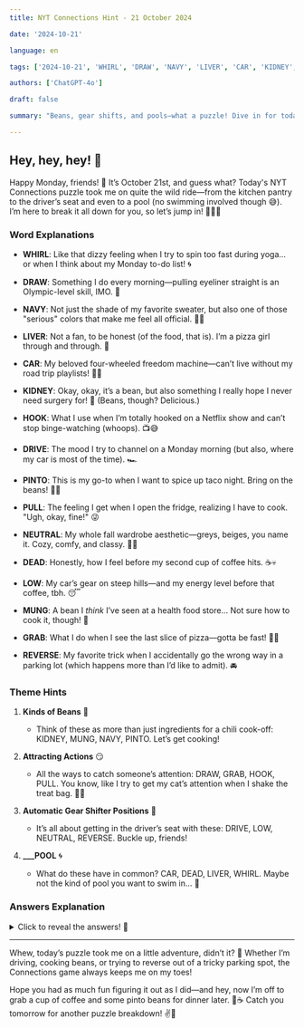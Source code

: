 ```yaml
---  
title: NYT Connections Hint - 21 October 2024  

date: '2024-10-21'  

language: en  

tags: ['2024-10-21', 'WHIRL', 'DRAW', 'NAVY', 'LIVER', 'CAR', 'KIDNEY', 'HOOK', 'DRIVE', 'PINTO', 'PULL', 'NEUTRAL', 'DEAD', 'LOW', 'MUNG', 'GRAB', 'REVERSE']  

authors: ['ChatGPT-4o']  

draft: false  

summary: "Beans, gear shifts, and pools—what a puzzle! Dive in for today’s NYT Connections hints..."  

---  
```


## Hey, hey, hey! 🙌  

Happy Monday, friends! 💖 It’s October 21st, and guess what? Today's NYT Connections puzzle took me on quite the wild ride—from the kitchen pantry to the driver’s seat and even to a pool (no swimming involved though 😅). I’m here to break it all down for you, so let’s jump in! 🏃‍♀️✨  

### Word Explanations  

- **WHIRL**: Like that dizzy feeling when I try to spin too fast during yoga... or when I think about my Monday to-do list! 🌀  
- **DRAW**: Something I do every morning—pulling eyeliner straight is an Olympic-level skill, IMO. 🎨  
- **NAVY**: Not just the shade of my favorite sweater, but also one of those "serious" colors that make me feel all official. 🧶💙  
- **LIVER**: Not a fan, to be honest (of the food, that is). I’m a pizza girl through and through. 🍕  

- **CAR**: My beloved four-wheeled freedom machine—can’t live without my road trip playlists! 🚗🎶  
- **KIDNEY**: Okay, okay, it’s a bean, but also something I really hope I never need surgery for! 😬 (Beans, though? Delicious.)  
- **HOOK**: What I use when I’m totally hooked on a Netflix show and can’t stop binge-watching (whoops). 📺😅  
- **DRIVE**: The mood I try to channel on a Monday morning (but also, where my car is most of the time). 🏎️  

- **PINTO**: This is my go-to when I want to spice up taco night. Bring on the beans! 🌮💃  
- **PULL**: The feeling I get when I open the fridge, realizing I have to cook. "Ugh, okay, fine!" 😜  
- **NEUTRAL**: My whole fall wardrobe aesthetic—greys, beiges, you name it. Cozy, comfy, and classy. 🍂👗  
- **DEAD**: Honestly, how I feel before my second cup of coffee hits. ☕💀  

- **LOW**: My car’s gear on steep hills—and my energy level before that coffee, tbh. 😴  
- **MUNG**: A bean I *think* I’ve seen at a health food store... Not sure how to cook it, though! 🫘  
- **GRAB**: What I do when I see the last slice of pizza—gotta be fast! 🍕😆  
- **REVERSE**: My favorite trick when I accidentally go the wrong way in a parking lot (which happens more than I’d like to admit). 🚘  

### Theme Hints  

1. **Kinds of Beans** 🌱  
   - Think of these as more than just ingredients for a chili cook-off: KIDNEY, MUNG, NAVY, PINTO. Let’s get cooking!  

2. **Attracting Actions** 😏  
   - All the ways to catch someone’s attention: DRAW, GRAB, HOOK, PULL. You know, like I try to get my cat’s attention when I shake the treat bag. 🐾💖  

3. **Automatic Gear Shifter Positions** 🚗  
   - It’s all about getting in the driver’s seat with these: DRIVE, LOW, NEUTRAL, REVERSE. Buckle up, friends!  

4. **___POOL** 🌀  
   - What do these have in common? CAR, DEAD, LIVER, WHIRL. Maybe not the kind of pool you want to swim in... 😬  

### Answers Explanation  

<details>  
  <summary>Click to reveal the answers! 🧠</summary>  

- **Kinds of Beans**: KIDNEY, MUNG, NAVY, PINTO  
   - I don’t know about you, but this totally makes me want to whip up a bean soup. Yum! 🍲  

- **Attracting Actions**: DRAW, GRAB, HOOK, PULL  
   - Basically, all the things I do when I’m trying to get my BFF's attention in a crowded room. 🤣  

- **Automatic Gear Shifter Positions**: DRIVE, LOW, NEUTRAL, REVERSE  
   - If you've ever driven, you know these. Just don’t ask me to parallel park—I’m still working on that skill. 😅  

- **___POOL**: CAR, DEAD, LIVER, WHIRL  
   - This was a tricky one, but once you figure out the “POOL” connection, it’s like a lightbulb moment. 💡  

</details>  

---  

Whew, today’s puzzle took me on a little adventure, didn’t it? 🚗 Whether I’m driving, cooking beans, or trying to reverse out of a tricky parking spot, the Connections game always keeps me on my toes!  

Hope you had as much fun figuring it out as I did—and hey, now I’m off to grab a cup of coffee and some pinto beans for dinner later. 🫘☕ Catch you tomorrow for another puzzle breakdown! ✌️💖  